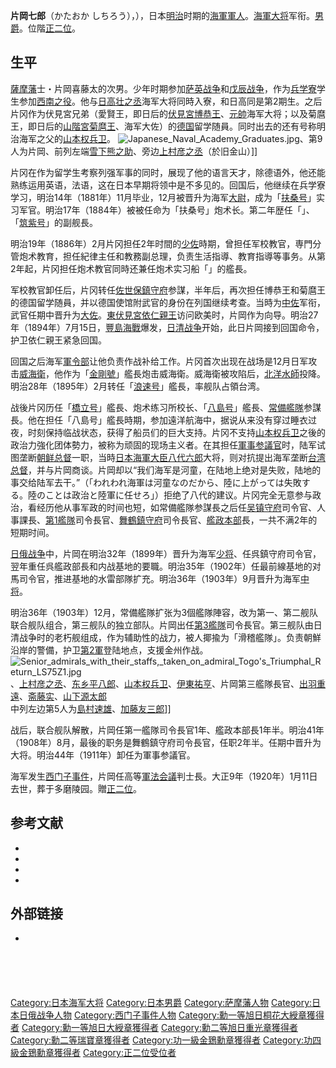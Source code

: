{{Infobox officeholder
| name = 片岡 七郎
| nickname=
| image = Kataoka Shichiro.jpg
| width = 200px | caption = 
| nationality = 
| ethnicity = 
| birth_date= {{birth date|1854|1|12}}
| birth_place = {{Flagicon|JPN}}[[薩摩国|薩摩国]][[鹿儿岛县|鹿儿岛县]]
| death_date = {{death date and age|1920|1|11|1854|1|12}}
| death_place = 
| allegiance=  [[日本|日本]]
|branch= [[image:Naval_Ensign_of_Japan.svg|25px]][[日本海军|日本海军]]
| serviceyears= 1871 - 1907
| rank= [[image:OF-8_-_Kaigun_Taisho.gif|25px]][[海軍大将|海軍大将]]
| commands=
| unit=
| battles= 
| awards=
| relations=
| spouse = 
| children     = 
| profession = 
| religion =
| signature = 
| party = 
}}

'''片岡七郎'''（かたおか しちろう），{{bd|1854年|1月12日|1920年|1月11日}}），日本[[明治|明治]]时期的[[大日本帝国海軍|海軍]][[軍人|軍人]]。[[海軍大将|海軍大将]]军衔。[[男爵|男爵]]。位階[[正二位|正二位]]。

==生平==
[[薩摩藩|薩摩藩]]士・片岡喜藤太的次男。少年时期参加[[萨英战争|萨英战争]]和[[戊辰战争|戊辰战争]]，作为[[海軍兵学校|兵学寮]]学生参加[[西南之役|西南之役]]。他与[[日高壮之丞|日高壮之丞]]海军大将同時入寮，和日高同是第2期生。之后片冈作为伏見宮兄弟（愛賢王，即日后的[[伏見宮博恭王|伏見宮博恭王]]、[[元帥|元帥]]海军大将；以及菊麿王，即日后的[[山階宮#山階宮菊麿王|山階宮菊麿王]]、海军大佐）的[[德国|德国]]留学随員。同时出去的还有号称明治海军之父的[[山本权兵卫|山本权兵卫]]。
[[File:Japanese_Naval_Academy_Graduates.jpg|left]]、第9人为片岡、前列左端[[雪下熊之助|雪下熊之助]]、旁边[[上村彦之丞|上村彦之丞]]（於旧金山）]]

片冈在作为留学生考察列强军事的同时，展现了他的语言天才，除德语外，他还能熟练运用英语，法语，这在日本早期将领中是不多见的。回国后，他继续在兵学寮学习，明治14年（1881年）11月毕业，12月被晋升为海军[[大尉|大尉]]，成为「[[扶桑號鐵甲艦|扶桑号]]」实习军官。明治17年（1884年）被被任命为「扶桑号」炮术长。第二年歴任「{{link-ja|天城号护卫舰|天城 (スループ)|天城号}}」、「[[筑紫号巡洋舰|筑紫号]]」的副舰長。

明治19年（1886年）2月片冈担任2年时間的[[少佐|少佐]]時期，曾担任军校教官，専門分管炮术教育，担任紀律主任和教務副总理，负责生活指導、教育指導等事务。从第2年起，片冈担任炮术教官同時还兼任炮术实习船「{{link-ja|天龙号护卫舰|天龍 (スループ)|天龙号}}」的艦長。

军校教官卸任后，片冈转任[[佐世保鎮守府|佐世保鎮守府]]参謀，半年后，再次担任博恭王和菊麿王的德国留学随員，并以德国使馆附武官的身份在列国继续考查。当時为[[中佐|中佐]]军衔，武官任期中晋升为[[大佐|大佐]]。[[東伏見宮依仁親王|東伏見宮依仁親王]]访问欧美时，片岡作为向导。明治27年（1894年）7月15日，[[豐島海戰|豐島海戰]]爆发，[[日清战争|日清战争]]开始，此日片岡接到回国命令，护卫依仁親王紧急回国。

回国之后海军[[軍令部_(日本海軍)|軍令部]]让他负责作战补给工作。片冈首次出现在战场是12月日军攻击[[威海衛|威海衛]]，他作为「[[金剛號護衛艦|金剛號]]」艦長炮击威海衛。威海衛被攻陷后，[[北洋水師|北洋水師]]投降。明治28年（1895年）2月转任「[[浪速号防护巡洋舰|浪速号]]」艦長，率舰队占領台湾。

战後片冈历任「[[桥立号防护巡洋舰|橋立号]]」艦長、炮术练习所校长、「[[八島號戰艦|八島号]]」艦長、[[常備艦隊|常備艦隊]]参謀長。他在担任「八島号」艦長時期，参加遠洋航海中，据说从来没有穿过睡衣过夜，时刻保持临战状态，获得了船员们的巨大支持。片冈不支持[[山本权兵卫|山本权兵卫]]之後的政治力強化团体勢力，被称为顽固的现场主义者。在其担任[[軍事参議官|軍事参議官]]时，陆军试图垄断[[朝鲜总督|朝鲜总督]]一职，当時[[日本海軍大臣|日本海軍大臣]][[八代六郎|八代六郎]]大将，则对抗提出海军垄断[[台湾总督|台湾总督]]，并与片岡商谈。片岡却以“我们海军是河童，在陆地上绝对是失败，陆地的事交给陆军去干。”（「われわれ海軍は河童なのだから、陸に上がっては失敗する。陸のことは政治と陸軍に任せろ」）拒绝了八代的建议。片冈完全无意参与政治，看经历他从事军政的时间也短，如常備艦隊参謀長之后任[[吴镇守府|吴镇守府]]司令官、人事課長、[[第一艦隊_(日本海軍)|第1艦隊]]司令長官、[[舞鶴鎮守府|舞鶴鎮守府]]司令長官、[[艦政本部|艦政本部]]長，一共不满2年的短期时间。

[[日俄战争|日俄战争]]中，片岡在明治32年（1899年）晋升为海军[[少将|少将]]、任呉鎮守府司令官，翌年重任呉艦政部長和内战基地的要職。明治35年（1902年）任最前線基地的对馬{{link-ja|竹敷要港部|竹敷要港部}}司令官，推进基地的水雷部隊扩充。明治36年（1903年）9月晋升为海军[[中将|中将]]。

明治36年（1903年）12月，常備艦隊扩张为3個艦隊陣容，改为第一、第二舰队联合舰队组合，第三舰队的独立部队。片岡出任[[第三艦隊_(日本海軍)|第3艦隊]]司令長官。第三舰队由日清战争时的老朽舰组成，作为辅助性的战力，被人揶揄为「滑稽艦隊」。负责朝鮮沿岸的警備，护卫[[第2軍_(日本軍)|第2軍]]登陆地点，支援金州作战。
[[File:Senior_admirals_with_their_staffs,_taken_on_admiral_Togo's_Triumphal_Return_LS75Z1.jpg|right]]、[[上村彦之丞|上村彦之丞]]、[[东乡平八郎|东乡平八郎]]、[[山本权兵卫|山本权兵卫]]、[[伊東祐亨|伊東祐亨]]、片岡第三艦隊長官、[[出羽重遠|出羽重遠]]、[[斋藤实|斋藤实]]、[[山下源太郎|山下源太郎]]<br/>中列左边第5人为[[島村速雄|島村速雄]]、[[加藤友三郎|加藤友三郎]]]]

战后，联合舰队解散，片岡任第一艦隊司令長官1年、艦政本部長1年半。明治41年（1908年）8月，最後的职务是舞鶴鎮守府司令長官，任职2年半。任期中晋升为大将。明治44年（1911年）卸任为軍事参議官。

海军发生[[西门子事件|西门子事件]]，片岡任高等[[軍法会議|軍法会議]]判士長。大正9年（1920年）1月11日去世，葬于多磨陵园。贈[[正二位|正二位]]。

==参考文献==
*{{cite book | last = Dupuy | first = Trevor N. | year = 1992 | title = Encyclopedia of Military Biography | url = https://archive.org/details/encyclopediaofmi0000dupu | publisher = I B Tauris & Co Ltd | location = | isbn = 1-85043-569-3 }}
*{{cite book | last = Paine | first = S.C.M | authorlink = | year = 2002 | chapter = | title = The Sino-Japanese War of 1894–1895: Perceptions, Power, and Primacy | publisher = Cambridge University Press | location = London | isbn = 0-521-81714-5 }}
*{{cite book | last = Schencking | first = J. Charles | authorlink = | coauthors = | year = 2005 | title = Making Waves: Politics, Propaganda, And The Emergence Of The Imperial Japanese Navy, 1868-1922 | publisher = Stanford University Press | location = | isbn = 0-8047-4977-9 }}
*{{cite book | last = Warner | first =  Denis | coauthors = Warner, Peggy | year = 1974 | title = The Tide at Sunrise: A History of the Russo-Japanese War', 1904-1905 | url = https://archive.org/details/tideatsunrisehi00warn | publisher = Charterhouse | location = | asin = B000OLLNGA }}

==外部链接==
*{{cite web | last = Nishida | first = Hiroshi | url = http://homepage2.nifty.com/nishidah/e/px03.htm#a001 | title = Imperial Japanese Navy | accessdate = 2007-08-08 | archive-date = 2012-12-05 | archive-url = https://archive.today/20121205014125/http://homepage2.nifty.com/nishidah/e/px03.htm#a001 | dead-url = yes }}

{{Start box}}
{{S-mil}}
  {{Succession box
    | title  = {{link-ja|竹敷要港部|竹敷要港部}}司令司令官
    | years  = 第5代：1902年7月26日 - 1903年12月28日
    | before = [[日高壮之丞|日高壮之丞]]
    | after  = {{link-ja|角田秀松|角田秀松}}
  }}
  {{Succession box
    | title  = [[第一艦隊_(日本海軍)|第一艦隊]]司令長官
    | years  = 第2代：1905年12月20日- 1906年11月22日
    | before = [[东乡平八郎|东乡平八郎]]
    | after  = [[有馬新一|有馬新一]]
  }}
  {{Succession box
    | title  = [[艦政本部|艦政本部長]]
    | years  = 第5代：1906年11月22日 - 1908年8月28日
    | before = [[伊集院五郎|伊集院五郎]]
    | after  = [[松本和|松本和]]
  }}
  {{Succession box
    | title  = [[舞鶴鎮守府|舞鶴鎮守府]]司令長官
    | years  = 第3代：1908年8月28日 - 1911年1月18日
    | before = 日高壮之丞
    | after  = [[三須宗太郎|三須宗太郎]]
  }}
{{End box}}

{{日本海軍大將}}
{{DEFAULTSORT:Kataoka Shichirō}}
[[Category:日本海军大将|Category:日本海军大将]]
[[Category:日本男爵|Category:日本男爵]]
[[Category:萨摩藩人物|Category:萨摩藩人物]]
[[Category:日本日俄战争人物|Category:日本日俄战争人物]]
[[Category:西门子事件人物|Category:西门子事件人物]]
[[Category:勳一等旭日桐花大綬章獲得者|Category:勳一等旭日桐花大綬章獲得者]]
[[Category:勳一等旭日大綬章獲得者|Category:勳一等旭日大綬章獲得者]]
[[Category:勳二等旭日重光章獲得者|Category:勳二等旭日重光章獲得者]]
[[Category:勳二等瑞寶章獲得者|Category:勳二等瑞寶章獲得者]]
[[Category:功一級金鵄勳章獲得者|Category:功一級金鵄勳章獲得者]]
[[Category:功四級金鵄勳章獲得者|Category:功四級金鵄勳章獲得者]]
[[Category:正二位受位者|Category:正二位受位者]]